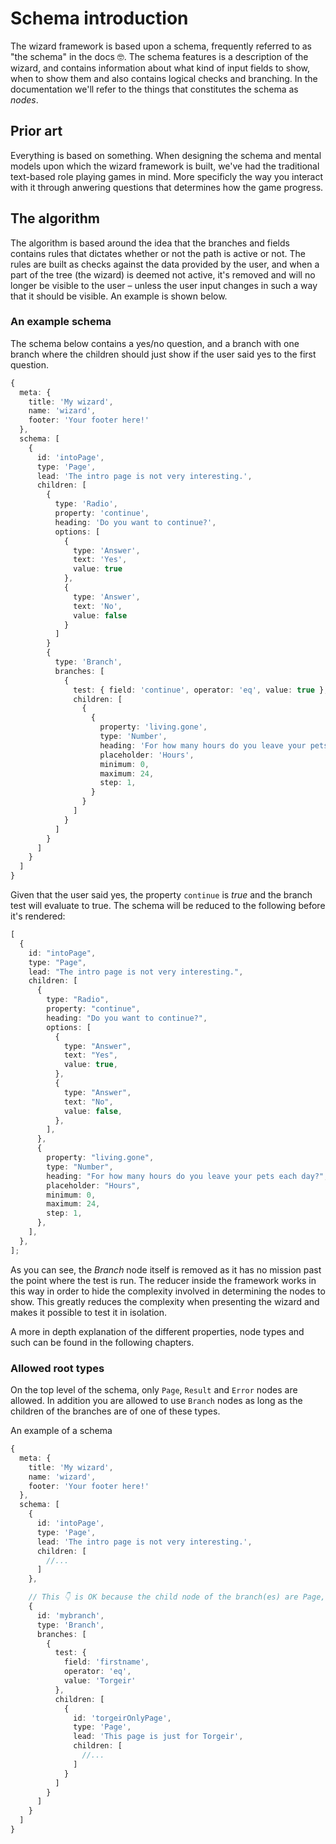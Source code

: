 
<Meta title="Schema intro" />

# Schema introduction

The wizard framework is based upon a schema, frequently referred to as "the schema" in the docs 🤓. The schema features is a description of the wizard, and contains information about what kind of input fields to show, when to show them and also contains logical checks and branching. In the documentation we'll refer to the things that constitutes the schema as _nodes_.

## Prior art

Everything is based on something. When designing the schema and mental models upon which the wizard framework is built, we've had the traditional text-based role playing games in mind. More specificly the way you interact with it through anwering questions that determines how the game progress.

## The algorithm

The algorithm is based around the idea that the branches and fields contains rules that dictates whether or not the path is active or not. The rules are built as checks against the data provided by the user, and when a part of the tree (the wizard) is deemed not active, it's removed and will no longer be visible to the user – unless the user input changes in such a way that it should be visible. An example is shown below.

### An example schema

The schema below contains a yes/no question, and a branch with one branch where the children should just show if the user said yes to the first question.

```ts
{
  meta: {
    title: 'My wizard',
    name: 'wizard',
    footer: 'Your footer here!'
  },
  schema: [
    {
      id: 'intoPage',
      type: 'Page',
      lead: 'The intro page is not very interesting.',
      children: [
        {
          type: 'Radio',
          property: 'continue',
          heading: 'Do you want to continue?',
          options: [
            {
              type: 'Answer',
              text: 'Yes',
              value: true
            },
            {
              type: 'Answer',
              text: 'No',
              value: false
            }
          ]
        }
        {
          type: 'Branch',
          branches: [
            {
              test: { field: 'continue', operator: 'eq', value: true },
              children: [
                {
                  {
                    property: 'living.gone',
                    type: 'Number',
                    heading: 'For how many hours do you leave your pets each day?',
                    placeholder: 'Hours',
                    minimum: 0,
                    maximum: 24,
                    step: 1,
                  }
                }
              ]
            }
          ]
        }
      ]
    }
  ]
}
```

Given that the user said yes, the property `continue` is _true_ and the branch test will evaluate to true. The schema will be reduced to the following before it's rendered:

```ts
[
  {
    id: "intoPage",
    type: "Page",
    lead: "The intro page is not very interesting.",
    children: [
      {
        type: "Radio",
        property: "continue",
        heading: "Do you want to continue?",
        options: [
          {
            type: "Answer",
            text: "Yes",
            value: true,
          },
          {
            type: "Answer",
            text: "No",
            value: false,
          },
        ],
      },
      {
        property: "living.gone",
        type: "Number",
        heading: "For how many hours do you leave your pets each day?",
        placeholder: "Hours",
        minimum: 0,
        maximum: 24,
        step: 1,
      },
    ],
  },
];
```

As you can see, the _Branch_ node itself is removed as it has no mission past the point where the test is run. The reducer inside the framework works in this way in order to hide the complexity involved in determining the nodes to show. This greatly reduces the complexity when presenting the wizard and makes it possible to test it in isolation.

A more in depth explanation of the different properties, node types and such can be found in the following chapters.

### Allowed root types

On the top level of the schema, only `Page`, `Result` and `Error` nodes are allowed. In addition you are allowed to use `Branch` nodes as long as the children of the branches are of one of these types.

An example of a schema

```ts
{
  meta: {
    title: 'My wizard',
    name: 'wizard',
    footer: 'Your footer here!'
  },
  schema: [
    {
      id: 'intoPage',
      type: 'Page',
      lead: 'The intro page is not very interesting.',
      children: [
        //...
      ]
    },

    // This 👇 is OK because the child node of the branch(es) are Page, Result or Error nodes
    {
      id: 'mybranch',
      type: 'Branch',
      branches: [
        {
          test: {
            field: 'firstname',
            operator: 'eq',
            value: 'Torgeir'
          },
          children: [
            {
              id: 'torgeirOnlyPage',
              type: 'Page',
              lead: 'This page is just for Torgeir',
              children: [
                //...
              ]
            }
          ]
        }
      ]
    }
  ]
}
```
